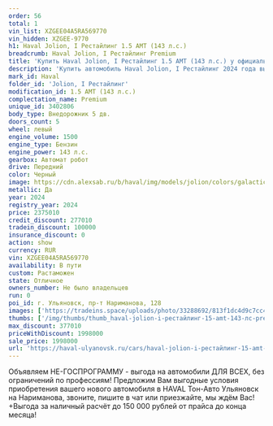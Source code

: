 ```yaml
---
order: 56
total: 1
vin_list: XZGEE04A5RA569770
vin_hidden: XZGEE-9770
h1: Haval Jolion, I Рестайлинг 1.5 AMT (143 л.с.)
breadcrumb: Haval Jolion, I Рестайлинг Premium
title: 'Купить Haval Jolion, I Рестайлинг 1.5 AMT (143 л.с.) у официального дилера в Ульяновске'
description: 'Купить автомобиль Haval Jolion, I Рестайлинг 2024 года выпуска, комплектация Premium, цвет - Черный, двигатель - 1.5 AMT (143 л.с.) у официального дилера в г. Ульяновск. Стоимость данного автомобиля Haval Jolion, I Рестайлинг – 1998000'
mark_id: Haval
folder_id: 'Jolion, I Рестайлинг'
modification_id: 1.5 AMT (143 л.с.)
complectation_name: Premium
unique_id: 3402806
body_type: Внедорожник 5 дв.
doors_count: 5
wheel: левый
engine_volume: 1500
engine_type: Бензин
engine_power: 143 л.с.
gearbox: Автомат робот
drive: Передний
color: Черный
image: https://cdn.alexsab.ru/b/haval/img/models/jolion/colors/galactic-black.webp
metallic: Да
year: 2024
registry_year: 2024
price: 2375010
credit_discount: 277010
tradein_discount: 100000
insurance_discount: 0
action: show
currency: RUR
vin: XZGEE04A5RA569770
availability: В пути
custom: Растаможен
state: Отличное
owners_number: Не было владельцев
run: 0
poi_id: г. Ульяновск, пр-т Нариманова, 128
images: ['https://tradeins.space/uploads/photo/33288692/813f1dc4d9c7cc4a9c76d333669623e3.jpg', 'https://tradeins.space/uploads/photo/33288693/d8d811c70ebb3e5fd8f48c0a1230d519.jpg', 'https://tradeins.space/uploads/photo/33288694/6cc5bc4943413f60593c9e275c299ea9.jpg', 'https://tradeins.space/uploads/photo/33288695/100f431d187281b1e714def2e5725f2f.jpg', 'https://tradeins.space/uploads/photo/33288696/f22d4d98d72345c31984bcd346588904.jpg', 'https://tradeins.space/uploads/photo/33288697/4e563e4f0a86fa5ae08408d846740739.jpg', 'https://tradeins.space/uploads/photo/33288698/82e18072cb7e2d468c0382594d76e1d0.jpg', 'https://tradeins.space/uploads/photo/33288699/615fff65c510ca3d0c514fd1a5f3b959.jpg', 'https://tradeins.space/uploads/photo/33288700/c77c7b68071933d86681ec9fb02f7af3.jpg', 'https://tradeins.space/uploads/photo/33288701/a9d05440dee5edfc4253e62622b8a028.jpg']
thumbs: ['/img/thumbs/thumb_haval-jolion-i-рестайлинг-15-amt-143-лс-premium-черный-2024_623e3_0.webp', '/img/thumbs/thumb_haval-jolion-i-рестайлинг-15-amt-143-лс-premium-черный-2024_0d519_1.webp', '/img/thumbs/thumb_haval-jolion-i-рестайлинг-15-amt-143-лс-premium-черный-2024_99ea9_2.webp', '/img/thumbs/thumb_haval-jolion-i-рестайлинг-15-amt-143-лс-premium-черный-2024_25f2f_3.webp', '/img/thumbs/thumb_haval-jolion-i-рестайлинг-15-amt-143-лс-premium-черный-2024_88904_4.webp']
max_discount: 377010
priceWithDiscount: 1998000
sale_price: 1998000
url: 'https://haval-ulyanovsk.ru/cars/haval-jolion-i-рестайлинг-15-amt-143-лс-premium-черный-2024/'
---
```

Объявляем НЕ-ГОСПРОГРАММУ - выгода на автомобили ДЛЯ ВСЕХ, без ограничений по профессиям! Предложим Вам выгодные условия приобретения вашего нового автомобиля в HAVAL Тон-Авто Ульяновск на Нариманова, звоните, пишите в чат или приезжайте, мы ждём Вас! +Выгода за наличный расчёт до 150 000 рублей от прайса до конца месяца!
